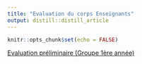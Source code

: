 ```yaml
---
title: "Evaluation du corps Enseignants"
output: distill::distill_article
---
```


```r
knitr::opts_chunk$set(echo = FALSE)
```

<a href="https://forms.office.com/Pages/ResponsePage.aspx?id=TWbW27lO60aZ2FxDuhU8YXtyIxL24E5LgGv3yrGcR75UNk5ET0pFUDQ3M1hKMTVFS0RNTkQ4UkoyRy4u" target="_blank">Evaluation préliminaire (Groupe 1ère année) </a>






